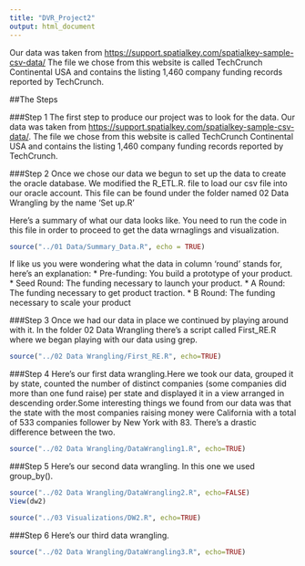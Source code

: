 ```yaml
---
title: "DVR_Project2" 
output: html_document
---
```


Our data was taken from <https://support.spatialkey.com/spatialkey-sample-csv-data/> The file we chose from this website is called TechCrunch Continental USA and contains the listing 1,460 company funding records reported by TechCrunch. 

##The Steps

###Step 1
The first step to produce our project was to look for the data. Our data was taken from <https://support.spatialkey.com/spatialkey-sample-csv-data/>. The file we chose from this website is called TechCrunch Continental USA and contains the listing 1,460 company funding records reported by TechCrunch. 

###Step 2
Once we chose our data we begun to set up the data to create the oracle database. We modified the R_ETL.R. file to load our csv file into our oracle account. This file can be found under the folder named 02 Data Wrangling by the name 'Set up.R'

Here's a summary of what our data looks like. You need to run the code in this file in order to proceed to get the data wrnaglings and visualization. 
```r
source("../01 Data/Summary_Data.R", echo = TRUE)
```

If like us you were wondering what the data in column 'round' stands for, here's an explanation: 
* Pre-funding: You build a prototype of your product.
* Seed Round: The funding necessary to launch your product.
* A Round: The funding necessary to get product traction.
* B Round: The funding necessary to scale your product

###Step 3
Once we had our data in place we continued by playing around with it. In the folder 02 Data Wrangling there's a script called First_RE.R where we began playing with our data using grep. 

```r
source("../02 Data Wrangling/First_RE.R", echo=TRUE)

```

###Step 4 
Here's our first data wrangling.Here we took our data, grouped it by state, counted the number of distinct companies (some companies did more than one fund raise) per state and displayed it in a view arranged in descending order.Some interesting things we found from our data was that the state with the most companies raising money were California with a total of 533 companies follower by New York with 83. There's a drastic difference between the two. 
```r
source("../02 Data Wrangling/DataWrangling1.R", echo=TRUE)

```


###Step 5
Here's our second data wrangling. In this one we used group_by(). 
```r
source("../02 Data Wrangling/DataWrangling2.R", echo=FALSE)
View(dw2)
```
```r
source("../03 Visualizations/DW2.R", echo=TRUE)

```

###Step 6 
Here's our third data wrangling. 
```r
source("../02 Data Wrangling/DataWrangling3.R", echo=TRUE)

```

